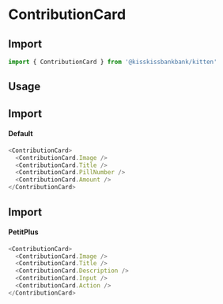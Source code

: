 
<Meta title="Cards/ContributionCard" component={ContributionCard} />

# ContributionCard

## Import

```js
import { ContributionCard } from '@kisskissbankbank/kitten'
```

## Usage

<Canvas>
  <Story name="Default" story={stories.Default} />
</Canvas>


## Import
#### Default

```js
<ContributionCard>
  <ContributionCard.Image />
  <ContributionCard.Title />
  <ContributionCard.PillNumber />
  <ContributionCard.Amount />
</ContributionCard>
```

<Canvas>
  <Story name="PetitPlus" story={stories.PetitPlus} />
</Canvas>


## Import
#### PetitPlus

```js
<ContributionCard>
  <ContributionCard.Image />
  <ContributionCard.Title />
  <ContributionCard.Description />
  <ContributionCard.Input />
  <ContributionCard.Action />
</ContributionCard>
```
